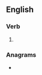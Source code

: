 ==English==

===Verb===
{{head|en|verb form}}

# {{en-past of|pirouette}}

===Anagrams===
* {{anagrams|en|a=deeioprttu|eupterotid}}